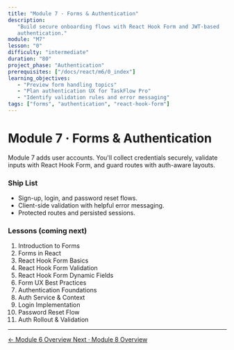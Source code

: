 ```yaml
---
title: "Module 7 · Forms & Authentication"
description:
   "Build secure onboarding flows with React Hook Form and JWT-based
   authentication."
module: "M7"
lesson: "0"
difficulty: "intermediate"
duration: "80"
project_phase: "Authentication"
prerequisites: ["/docs/react/m6/0_index"]
learning_objectives:
   - "Preview form handling topics"
   - "Plan authentication UX for TaskFlow Pro"
   - "Identify validation rules and error messaging"
tags: ["forms", "authentication", "react-hook-form"]
---
```


# Module 7 · Forms & Authentication

Module 7 adds user accounts. You'll collect credentials securely, validate
inputs with React Hook Form, and guard routes with auth-aware layouts.

### Ship List

-  Sign-up, login, and password reset flows.
-  Client-side validation with helpful error messaging.
-  Protected routes and persisted sessions.

### Lessons (coming next)

1. Introduction to Forms
2. Forms in React
3. React Hook Form Basics
4. React Hook Form Validation
5. React Hook Form Dynamic Fields
6. Form UX Best Practices
7. Authentication Foundations
8. Auth Service & Context
9. Login Implementation
10.   Password Reset Flow
11.   Auth Rollout & Validation

---

<div className='mt-8 flex justify-between'>
   <a
      href='/docs/react/m6/0_index'
      className='text-sm font-medium text-muted-foreground hover:text-foreground'
   >
      ← Module 6 Overview
   </a>
   <a
      href='/docs/react/m8/0_index'
      className='text-sm font-medium text-primary hover:text-primary/80'
   >
      Next · Module 8 Overview
   </a>
</div>

